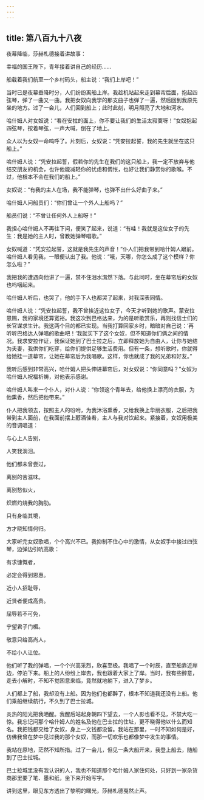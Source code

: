 ```yaml
---
---
---
```

title: 第八百九十八夜
---






夜幕降临，莎赫札德接着讲故事：





幸福的国王陛下，青年接着讲自己的经历……

船载着我们航至一个乡村码头，船主说：“我们上岸吧！”

当时已是夜幕垂降时分，人们纷纷离船上岸。我趁机站起来走到幕帘后面，抱起四弦琴，弹了一曲又一曲。我把女奴向我学的那支曲子也弹了一遍，然后回到我原先坐的地方。过了一会儿，人们回到船上；此时此刻，明月照亮了大地和河水。

哈什姆人对女奴说：“看在安拉的面上，你不要让我们的生活太寂寞呀！”女奴抱起四弦琴，按着琴弦，一声大喊，倒在了地上。

众人以为女奴一命呜呼了。片刻后，女奴说：“凭安拉起誓，我的先生就坐在这只船上。”

哈什姆人说：“凭安拉起誓，假若你的先生在我们的这只船上，我一定不放弃与他结交朋友的机会，也许他能减轻你的忧虑和惆怅，也好让我们静赏你的歌喉。不过，他根本不会在我们的船上。”

女奴说：“有我的主人在场，我不能弹琴，也弹不出什么好曲子来。”

哈什姆人问船员们：“你们曾让一个外人上船吗？”

船员们说：“不曾让任何外人上船呀！”

我担心哈什姆人不再往下问，便笑了起来，说道：“有哇！我就是这位女子的先生：我是她的主人时，曾教她弹琴唱歌。”

女奴喊道：“凭安拉起誓，这就是我先生的声音！”仆人们把我带到哈什姆人跟前。哈什姆人看见我，一眼便认出了我。他说：“哦，天哪，你怎么成了这个模样？你怎么啦？”

我把我的遭遇向他讲了一遍，禁不住泪水潸然下落。与此同时，坐在幕帘后的女奴也呜咽起来。

哈什姆人听后，也哭了，他的手下人也都哭了起来，对我深表同情。

哈什姆人说：“凭安拉起誓，我不曾挨近这位女子，今天才听到她的歌声。蒙安拉恩赐，我的家境还算宽裕。我这次到巴格达来，为的是听歌赏乐，再则找信士们的长官谋求生计。我这两个目的都已实现。当我打算回家乡时，暗暗对自己说：‘再听听巴格达人弹唱的歌曲吧！’我就买下了这个女奴，但不知道你们俩之间的情况。我求安拉作证，我保证她到了巴士拉之后，立即释放她为自由人，让你与她结为夫妻，我供你们吃穿，给你们提供足够生活费用。但有一条，想听歌时，你就得给她挂一道幕帘，让她在幕帘后为我唱歌。这样，你也就成了我的兄弟和好友。”

我听后感到非常高兴，哈什姆人把头伸进幕帘后，对女奴说：“你同意吗？”女奴为哈什姆人祝福祈祷，对他表示感谢。

哈什姆人叫来一个仆人，对仆人说：“你领这个青年去，给他换上漂亮的衣服，为他熏香，然后把他带来。”

仆人把我领去，按照主人的吩咐，为我沐浴熏香，又给我换上华丽衣服，之后把我带到主人面前，在我面前摆上醇酒佳肴，主人与我对饮起来。紧接着，女奴用极美的音调唱道：


与心上人告别，

人笑我淌泪。

他们都未曾尝过，

离别的苦滋味。

离别愁似火，

炽燃灼烧我的胸肋。

只有身临其境，

方才晓知情何归。



大家听完女奴歌唱，个个高兴不已。我抑制不住心中的激情，从女奴手中接过四弦琴，边弹边引吭高歌：


有求慷慨者，

必定会得到恩惠。

近小人招耻辱，

近贤者便成高贵。

屈辱若不可免，

宁望君子门楣。

敬意只给高尚人，

不给小人让位。



他们听了我的弹唱，一个个兴高采烈，欣喜至极。我唱了一个时辰，直至船靠近岸边，停泊下来。船上的人纷纷上岸去，我也跟着大家上了岸。当时，我有些醉意，走去小解时，不知不觉困意来临，竟然就地躺下，进入了梦乡。

人们都上了船，我却没有上船。因为他们也都醉了，根本不知道我还没有上船。他们乘船继续航行，不久到了巴士拉城。

炎热的阳光把我晒醒。我醒后站起身朝四下望去，一个人影也看不见，不禁大吃一惊。我忘记问那个哈什姆人的姓名及他在巴士拉的住址，更不晓得他以什么而知名。我把钱都交给了女奴，身上一文钱都没留。我站在那里，一时不知如何是好，仿佛我曾在梦中见过我的那个女奴，而那一切欢乐也都像梦中发生的事情。

我站在原地，茫然不知所措。过了一会儿，但见一条大船开来，我登上船去，随船到了巴士拉城。

巴士拉城里没有我认识的人，我也不知道那个哈什姆人家住何处，只好到一家杂货商那里要了笔、墨和纸，坐下来开始写字。





讲到这里，眼见东方透出了黎明的曙光，莎赫札德戛然止声。